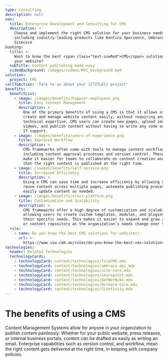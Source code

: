 ```yaml
---
type: consulting
description: null
seo:
  title: Enterprise Development and Consulting for CMS
  description: >-
    Choose and implement the right CMS solution for your business needs,
    including industry-leading products like Kentico Xperience, Umbraco, and
    Sitecore
booking:
  title: >-
    Want to know the best <span class="text-sswRed">CMS</span> solutions for
    your website?
  subTitle: Content publishing made easy
  videoBackground: /images/videos/MVC_background.mp4
solution:
  project: CMS
callToAction: 'Talk to us about your {{TITLE}} project'
benefits:
  benefitList:
    - image: /images/benefits/happier-employees.png
      title: Easy Content Management
      description: >
        One of the primary benefits of using a CMS is that it allows users to
        create and manage website content easily, without requiring any
        technical expertise. CMS users can create new pages, upload images and
        videos, and publish content without having to write any code or rely on
        IT support.
    - image: /images/benefits/years-of-experience.png
      title: Improved Workflow
      description: >
        CMS frameworks often come with tools to manage content workflow,
        including content approval processes and version control. These features
        make it easier for teams to collaborate on content creation and ensure
        that the right content is published at the right time.
    - image: /images/benefits/self-service.png
      title: Increased Efficiency
      description: >
        Using a CMS can save time and increase efficiency by allowing users to
        reuse content across multiple pages, automate publishing processes, and
        easily update content as needed.
    - image: /images/benefits/cross-platform.png
      title: Customization and Scalability
      description: >
        CMS frameworks offer a high degree of customization and scalability,
        allowing users to create custom templates, modules, and plugins to suit
        their specific needs. This makes it easier to expand and grow a website
        or content repository as the organization's needs change over time.
  rule:
    - name: Do you know the best CMS solutions for websites?
      url: >-
        https://www.ssw.com.au/rules/do-you-know-the-best-cms-solutions-for-websites/
technologies:
  header: Related Technologies
  technologyCards:
    - technologyCard: content/technologies/TinaCMS.mdx
    - technologyCard: content/technologies/umbraco-api.mdx
    - technologyCard: content/technologies/site-core.mdx
    - technologyCard: content/technologies/sharepoint.mdx
    - technologyCard: content/technologies/DotNetNuke.mdx
    - technologyCard: content/technologies/Orchard-Core.mdx
    - technologyCard: content/technologies/Sitefinity.mdx
---
```


# The benefits of using a **CMS**

Content Management Systems allow for anyone in your organization to publish content painlessly. Whether for your public website, press releases, or internal business portals, content can be drafted as easily as writing an email. Enterprise capabilities such as version control, and workflow, mean the right content gets delivered at the right time, in keeping with company policies.
